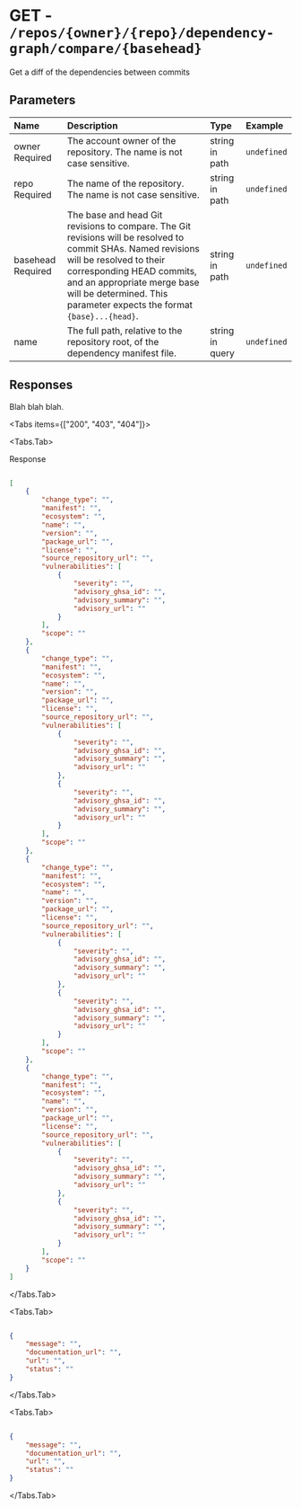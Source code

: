 
# GET - `/repos/{owner}/{repo}/dependency-graph/compare/{basehead}`

Get a diff of the dependencies between commits

## Parameters

| Name | Description | Type | Example |
| :---- | :---- | :---- | :---- |
| owner <span class="bg-blue-100 text-blue-800 text-xs font-medium me-2 px-2.5 py-0.5 rounded dark:bg-blue-900 dark:text-blue-300">Required</span> | The account owner of the repository. The name is not case sensitive. | string in path | `undefined` |
| repo <span class="bg-blue-100 text-blue-800 text-xs font-medium me-2 px-2.5 py-0.5 rounded dark:bg-blue-900 dark:text-blue-300">Required</span> | The name of the repository. The name is not case sensitive. | string in path | `undefined` |
| basehead <span class="bg-blue-100 text-blue-800 text-xs font-medium me-2 px-2.5 py-0.5 rounded dark:bg-blue-900 dark:text-blue-300">Required</span> | The base and head Git revisions to compare. The Git revisions will be resolved to commit SHAs. Named revisions will be resolved to their corresponding HEAD commits, and an appropriate merge base will be determined. This parameter expects the format `{base}...{head}`. | string in path | `undefined` |
| name  | The full path, relative to the repository root, of the dependency manifest file. | string in query | `undefined` |

## Responses

Blah blah blah.

<Tabs items={["200", "403", "404"]}>

<Tabs.Tab>

Response

```json

[
    {
        "change_type": "",
        "manifest": "",
        "ecosystem": "",
        "name": "",
        "version": "",
        "package_url": "",
        "license": "",
        "source_repository_url": "",
        "vulnerabilities": [
            {
                "severity": "",
                "advisory_ghsa_id": "",
                "advisory_summary": "",
                "advisory_url": ""
            }
        ],
        "scope": ""
    },
    {
        "change_type": "",
        "manifest": "",
        "ecosystem": "",
        "name": "",
        "version": "",
        "package_url": "",
        "license": "",
        "source_repository_url": "",
        "vulnerabilities": [
            {
                "severity": "",
                "advisory_ghsa_id": "",
                "advisory_summary": "",
                "advisory_url": ""
            },
            {
                "severity": "",
                "advisory_ghsa_id": "",
                "advisory_summary": "",
                "advisory_url": ""
            }
        ],
        "scope": ""
    },
    {
        "change_type": "",
        "manifest": "",
        "ecosystem": "",
        "name": "",
        "version": "",
        "package_url": "",
        "license": "",
        "source_repository_url": "",
        "vulnerabilities": [
            {
                "severity": "",
                "advisory_ghsa_id": "",
                "advisory_summary": "",
                "advisory_url": ""
            },
            {
                "severity": "",
                "advisory_ghsa_id": "",
                "advisory_summary": "",
                "advisory_url": ""
            }
        ],
        "scope": ""
    },
    {
        "change_type": "",
        "manifest": "",
        "ecosystem": "",
        "name": "",
        "version": "",
        "package_url": "",
        "license": "",
        "source_repository_url": "",
        "vulnerabilities": [
            {
                "severity": "",
                "advisory_ghsa_id": "",
                "advisory_summary": "",
                "advisory_url": ""
            },
            {
                "severity": "",
                "advisory_ghsa_id": "",
                "advisory_summary": "",
                "advisory_url": ""
            }
        ],
        "scope": ""
    }
]

```

</Tabs.Tab>

<Tabs.Tab>



```json

{
    "message": "",
    "documentation_url": "",
    "url": "",
    "status": ""
}

```

</Tabs.Tab>

<Tabs.Tab>



```json

{
    "message": "",
    "documentation_url": "",
    "url": "",
    "status": ""
}

```

</Tabs.Tab>

</Tabs>